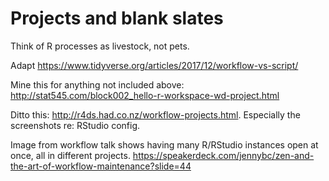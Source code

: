 # Projects and blank slates

Think of R processes as livestock, not pets.

Adapt <https://www.tidyverse.org/articles/2017/12/workflow-vs-script/>

Mine this for anything not included above: <http://stat545.com/block002_hello-r-workspace-wd-project.html>

Ditto this: <http://r4ds.had.co.nz/workflow-projects.html>. Especially the screenshots re: RStudio config.

Image from workflow talk shows having many R/RStudio instances open at once, all in different projects. <https://speakerdeck.com/jennybc/zen-and-the-art-of-workflow-maintenance?slide=44>
